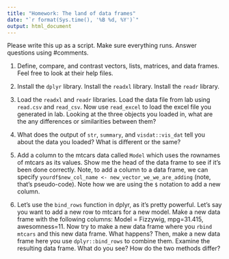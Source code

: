 ```yaml
---
title: "Homework: The land of data frames"
date: "`r format(Sys.time(), '%B %d, %Y')`"
output: html_document
---
```


<!-- Please write this up using Rmarkdown. -->
Please write this up as a script. Make sure everything runs. Answer questions using #comments.

1. Define, compare, and contrast vectors, lists, matrices, and data frames. Feel free to look at their help files.  
  
2. Install the `dplyr` library. Install the `readxl` library. Install the `readr` library.

3. Load the `readxl` and `readr` libraries. Load the data file from lab using `read.csv` and `read_csv`. Now use `read_excel` to load the excel file you generated in lab. Looking at the three objects you loaded in, what are the any differences or similarities between them? 

4. What does the output of `str`, `summary`, and `visdat::vis_dat` tell you about the data you loaded? What is different or the same?

5. Add a column to the mtcars data called `Model` which uses the rownames of mtcars as its values. Show me the head of the data frame to see if it's been done correctly. Note, to add a column to a data frame, we can specify `yourdf$new_col_name <- new_vector_we_we_are_adding` (note, that's pseudo-code). Note how we are using the `$` notation to add a new column.

6. Let's use the `bind_rows` function in dplyr, as it's pretty powerful. Let's say you want to add a new row to mtcars for a new model. Make a new data frame with the following columns: Model = Fizzywig, mpg=31.415, awesomness=11.  Now try to make a new data frame where you `rbind` `mtcars` and this new data frame. What happens? Then, make a new data frame here you use `dplyr::bind_rows` to combine them. Examine the resulting data frame. What do you see? How do the two methods differ?
